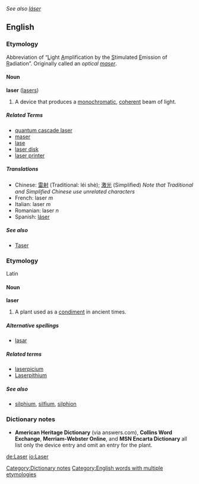 {{cleanup}}
''See also [[láser]]''
==English==
===Etymology===
Abbreviation of “<U>L</U>ight <U>A</U>mplification by the <U>S</U>timulated <U>E</U>mission of <U>R</U>adiation”.  Originally called an <I>optical [[maser]]</I>.

====Noun====
'''laser''' ([[lasers]])
{{wikipedia}}

#A device that produces a [[monochromatic]], [[coherent]] beam of light.  

=====Related Terms=====
*[[quantum cascade laser]]
*[[maser]]
*[[lase]]
*[[laser disk]]
*[[laser printer]]

=====Translations=====
*Chinese: [[雷射]] (Traditional: léi shè); [[激光]] (Simplified) ''Note that Traditional and Simplified Chinese use unrelated characters''
*French: laser ''m''
*Italian: laser ''m''
*Romanian: laser ''n''
*Spanish: [[láser]] {{m}}

=====See also=====
*[[Taser]]

===Etymology===
Latin {{substub}}

====Noun====
'''laser'''

#A plant used as a [[condiment]] in ancient times. {{substub}}

=====Alternative spellings=====
*[[lasar]]

=====Related terms=====
*[[laserpicium]]
*[[Laserpithium]]<!-- rare, capitalization?? -->

=====See also=====
*[[silphium]], [[silfium]], [[silphion]]

===Dictionary notes=== [[Category:Dictionary notes]]
*'''American Heritage Dictionary''' (via answers.com), '''Collins Word Exchange''', '''Merriam-Webster Online''', and '''MSN Encarta Dictionary''' all list only the device entry and omit an entry for the plant.

[[Category:English words with multiple etymologies]]

[[de:Laser]]
[[io:Laser]]